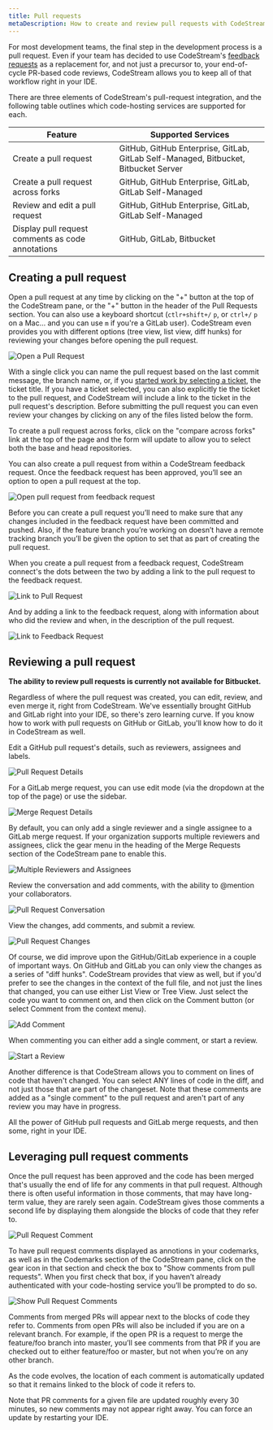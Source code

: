 ```yaml
---
title: Pull requests
metaDescription: How to create and review pull requests with CodeStream.
---
```


For most development teams, the final step in the development process is a pull
request. Even if your team has decided to use CodeStream's [feedback
requests](feedback-requests) as a replacement for, and not just a precursor to,
your end-of-cycle PR-based code reviews, CodeStream allows you to keep all of
that workflow right in your IDE.

There are three elements of CodeStream's pull-request integration, and the
following table outlines which code-hosting services are supported for each.

Feature|Supported Services
-------------|-------
Create a pull request|GitHub, GitHub Enterprise, GitLab, GitLab Self-Managed, Bitbucket, Bitbucket Server
Create a pull request across forks|GitHub, GitHub Enterprise, GitLab, GitLab Self-Managed
Review and edit a pull request|GitHub, GitHub Enterprise, GitLab, GitLab Self-Managed
Display pull request comments as code annotations|GitHub, GitLab, Bitbucket

## Creating a pull request

Open a pull request at any time by clicking on the "+" button at the top of the
CodeStream pane, or the "+" button in the header of the Pull Requests
section. You can also use a keyboard shortcut (`ctlr+shift+/` `p`, or `ctrl+/`
`p` on a Mac... and you can use `m` if you're a GitLab user). CodeStream even
provides you with different options (tree view, list view, diff hunks) for
reviewing your changes before opening the pull request.

![Open a Pull Request](../assets/images/OpenPullRequest1.png)

With a single click you can name the pull request based on the last commit
message, the branch name, or, if you [started work by selecting a
ticket](start-work), the ticket title. If you have a ticket selected, you can
also explicitly tie the ticket to the pull request, and CodeStream will include
a link to the ticket in the pull request's description. Before submitting the
pull request you can even review your changes by clicking on any of the files
listed below the form.

To create a pull request across forks, click on the "compare across forks" link
at the top of the page and the form will update to allow you to select both the
base and head repositories.

You can also create a pull request from within a CodeStream feedback request.
Once the feedback request has been approved, you’ll see an option to open a pull
request at the top.

![Open pull request from feedback request](../assets/images/OpenPRfromFR.png)

Before you can create a pull request you’ll need to make sure that any changes
included in the feedback request have been committed and pushed. Also, if the
feature branch you’re working on doesn’t have a remote tracking branch you’ll be
given the option to set that as part of creating the pull request.

When you create a pull request from a feedback request, CodeStream connect's the
dots between the two by adding a link to the pull request to the feedback
request.

![Link to Pull Request](../assets/images/LinkToPullRequest.png)

And by adding a link to the feedback request, along with information about who
did the review and when, in the description of the pull request.

![Link to Feedback Request](../assets/images/LinkToFeedbackRequest.png)

## Reviewing a pull request

**The ability to review pull requests is currently not available for Bitbucket.**

Regardless of where the pull request was created, you can edit, review, and even
merge it, right from CodeStream. We've essentially brought GitHub and GitLab
right into your IDE, so there's zero learning curve. If you know how to work
with pull requests on GitHub or GitLab, you'll know how to do it in CodeStream
as well.

Edit a GitHub pull request's details, such as reviewers, assignees and labels.

![Pull Request Details](../assets/images/PRDetails-GH.png)

For a GitLab merge request, you can use edit mode (via the dropdown at the top
of the page) or use the sidebar.

![Merge Request Details](../assets/images/PRDetails-GL.png)

By default, you can only add a single reviewer and a single assignee to a GitLab
merge request. If your organization supports multiple reviewers and assignees,
click the gear menu in the heading of the Merge Requests section of the
CodeStream pane to enable this.

![Multiple Reviewers and Assignees](../assets/images/MultipleSetting-GL.png)

Review the conversation and add comments, with the ability to @mention your
collaborators. 

![Pull Request Conversation](../assets/images/PRConversation-GH.png)

View the changes, add comments, and submit a review.

![Pull Request Changes](../assets/images/PRChanges-GH.png)

Of course, we did improve upon the GitHub/GitLab experience in a couple of
important ways. On GitHub and GitLab you can only view the changes as a series
of "diff hunks". CodeStream provides that view as well, but if you'd prefer to
see the changes in the context of the full file, and not just the lines that
changed, you can use either List View or Tree View. Just select the code you
want to comment on, and then click on the Comment button (or select Comment from
the context menu).

![Add Comment](../assets/images/PRComment-GH.png)

When commenting you can either add a single comment, or start a review.

![Start a Review](../assets/images/PRCommentForm-GH.png)

Another difference is that CodeStream allows you to comment on lines of code
that haven't changed. You can select ANY lines of code in the diff, and not just
those that are part of the changeset. Note that these comments are added as a
"single comment" to the pull request and aren't part of any review you may have
in progress.

All the power of GitHub pull requests and GitLab merge requests, and then some,
right in your IDE.

## Leveraging pull request comments

Once the pull request has been approved and the code has been merged that's
usually the end of life for any comments in that pull request. Although there is
often useful information in those comments, that may have long-term value, they
are rarely seen again. CodeStream gives those comments a second life by
displaying them alongside the blocks of code that they refer to. 

![Pull Request Comment](../assets/images/PRComment-Gutter1.png)

To have pull request comments displayed as annotions in your codemarks, as well
as in the Codemarks section of the CodeStream pane, click on the gear icon in
that section and check the box to "Show comments from pull requests". When you
first check that box, if you haven’t already authenticated with your
code-hosting service you’ll be prompted to do so.

![Show Pull Request Comments](../assets/images/CodemarksSection-Settings.png)

Comments from merged PRs will appear next to the blocks of code they refer to.
Comments from open PRs will also be included if you are on a relevant branch.
For example, if the open PR is a request to merge the feature/foo branch into
master, you’ll see comments from that PR if you are checked out to either
feature/foo or master, but not when you’re on any other branch.

As the code evolves, the location of each comment is automatically updated so
that it remains linked to the block of code it refers to.

Note that PR comments for a given file are updated roughly every 30 minutes, so
new comments may not appear right away. You can force an update by restarting
your IDE.